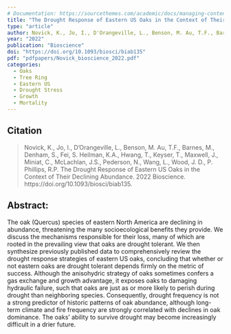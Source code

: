 ```yaml
---
# Documentation: https://sourcethemes.com/academic/docs/managing-content/
title: "The Drought Response of Eastern US Oaks in the Context of Their Declining Abundance."
type: "article"
author: Novick, K., Jo, I., D'Orangeville, L., Benson, M. Au, T.F., Barnes, M., Denham, S., Fei, S. Heilman, K.A., Hwang, T., Keyser, T., Maxwell, J., Miniat, C., McLachlan, J.S., Pederson, N., Wang, L., Wood, J. D., P. Phillips, R.P.
year: "2022"
publication: "Bioscience"
doi: "https://doi.org/10.1093/biosci/biab135"
pdf: "pdfpapers/Novick_bioscience_2022.pdf"
categories:
  - Oaks
  - Tree Ring
  - Eastern US
  - Drought Stress
  - Growth
  - Mortality
---
```


## Citation

> Novick, K., Jo, I., D'Orangeville, L., Benson, M. Au, T.F., Barnes, M., Denham, S., Fei, S. Heilman, K.A., Hwang, T., Keyser, T., Maxwell, J., Miniat, C., McLachlan, J.S., Pederson, N., Wang, L., Wood, J. D., P. Phillips, R.P. The Drought Response of Eastern US Oaks in the Context of Their Declining Abundance. 2022 Bioscience. https://doi.org/10.1093/biosci/biab135.

## Abstract:

The oak (Quercus) species of eastern North America are declining in abundance, threatening the many socioecological benefits they provide. We discuss the mechanisms responsible for their loss, many of which are rooted in the prevailing view that oaks are drought tolerant. We then synthesize previously published data to comprehensively review the drought response strategies of eastern US oaks, concluding that whether or not eastern oaks are drought tolerant depends firmly on the metric of success. Although the anisohydric strategy of oaks sometimes confers a gas exchange and growth advantage, it exposes oaks to damaging hydraulic failure, such that oaks are just as or more likely to perish during drought than neighboring species. Consequently, drought frequency is not a strong predictor of historic patterns of oak abundance, although long-term climate and fire frequency are strongly correlated with declines in oak dominance. The oaks' ability to survive drought may become increasingly difficult in a drier future.
